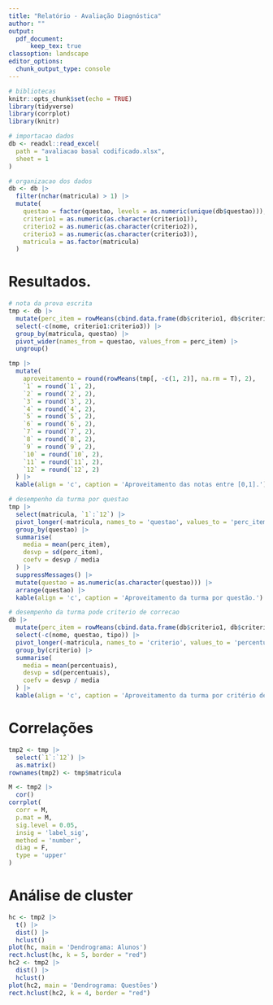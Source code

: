 ```yaml
---
title: "Relatório - Avaliação Diagnóstica"
author: ""
output:
  pdf_document: 
      keep_tex: true
classoption: landscape
editor_options:
  chunk_output_type: console
---
```


```r
# bibliotecas
knitr::opts_chunk$set(echo = TRUE)
library(tidyverse)
library(corrplot)
library(knitr)

# importacao dados
db <- readxl::read_excel(
  path = "avaliacao basal codificado.xlsx", 
  sheet = 1
)

# organizacao dos dados
db <- db |> 
  filter(nchar(matricula) > 1) |> 
  mutate(
    questao = factor(questao, levels = as.numeric(unique(db$questao))),
    criterio1 = as.numeric(as.character(criterio1)),
    criterio2 = as.numeric(as.character(criterio2)),
    criterio3 = as.numeric(as.character(criterio3)),
    matricula = as.factor(matricula)
  )
```


# Resultados.

```r
# nota da prova escrita
tmp <- db |> 
  mutate(perc_item = rowMeans(cbind.data.frame(db$criterio1, db$criterio2, db$criterio3))) |> 
  select(-c(nome, criterio1:criterio3)) |> 
  group_by(matricula, questao) |> 
  pivot_wider(names_from = questao, values_from = perc_item) |> 
  ungroup()

tmp |> 
  mutate(
    aproveitamento = round(rowMeans(tmp[, -c(1, 2)], na.rm = T), 2),
    `1` = round(`1`, 2),
    `2` = round(`2`, 2),
    `3` = round(`3`, 2),
    `4` = round(`4`, 2),
    `5` = round(`5`, 2),
    `6` = round(`6`, 2),
    `7` = round(`7`, 2),
    `8` = round(`8`, 2),
    `9` = round(`9`, 2),
    `10` = round(`10`, 2),
    `11` = round(`11`, 2),
    `12` = round(`12`, 2)
  ) |> 
  kable(align = 'c', caption = 'Aproveitamento das notas entre [0,1].')

# desempenho da turma por questao
tmp |> 
  select(matricula, `1`:`12`) |> 
  pivot_longer(-matricula, names_to = 'questao', values_to = 'perc_item') |> 
  group_by(questao) |> 
  summarise(
    media = mean(perc_item),
    desvp = sd(perc_item),
    coefv = desvp / media
  ) |> 
  suppressMessages() |> 
  mutate(questao = as.numeric(as.character(questao))) |> 
  arrange(questao) |> 
  kable(align = 'c', caption = 'Aproveitamento da turma por questão.')

# desempenho da turma pode criterio de correcao
db |> 
  mutate(perc_item = rowMeans(cbind.data.frame(db$criterio1, db$criterio2, db$criterio3))) |> 
  select(-c(nome, questao, tipo)) |> 
  pivot_longer(-matricula, names_to = 'criterio', values_to = 'percentuais') |> 
  group_by(criterio) |> 
  summarise(
    media = mean(percentuais),
    desvp = sd(percentuais),
    coefv = desvp / media
  ) |> 
  kable(align = 'c', caption = 'Aproveitamento da turma por critério de correção.')
```


# Correlações

```r
tmp2 <- tmp |> 
  select(`1`:`12`) |> 
  as.matrix()
rownames(tmp2) <- tmp$matricula

M <- tmp2 |> 
  cor() 
corrplot(
  corr = M, 
  p.mat = M, 
  sig.level = 0.05,
  insig = 'label_sig',
  method = 'number',
  diag = F,
  type = 'upper'
)
```


# Análise de cluster

```r
hc <- tmp2 |> 
  t() |> 
  dist() |> 
  hclust()
plot(hc, main = 'Dendrograma: Alunos')
rect.hclust(hc, k = 5, border = "red")
hc2 <- tmp2 |> 
  dist() |> 
  hclust()
plot(hc2, main = 'Dendrograma: Questões')
rect.hclust(hc2, k = 4, border = "red")
```
